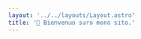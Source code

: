 ```yaml
---
layout: '../../layouts/Layout.astro'
title: '🌈 Bienvenuo suro mono sito.'
---
```



<Title
  title='Coucouo, jo suiso diamanto. 👋'
  subtitle='Ello'
  imageAlt='logo'
  image={logoRandom()}
/>
<Quotes client:only lang='espo' />

- 📂 Développeuso eno typescripto.
- 🪶 Écrivaino ào sos heuros perdueso.
- 🖌️ Dessinatrico débutanto. (digitalo seulemento.)
- 💾 Vidéasto françaiso.

<br />

- 💚 Amoureuso do Pokemono & dos Simso.
- 👑 Princesso Furryo.
- 🌈 Adoro los arcso-eno-cielo.

<br />

<Links>
  <Link
    color='#98b9e3'
    text='Traducteuro'
    href='https://espo.heris.app/'
    target={true}
  />
</Links>

<Links>
  <Link
    color='#d4d4d4'
    text='Codo sourco'
    href='https://github.com/herisdia/herisdia.me'
    target={true}
  />
  <Link color='#d4d4d4' text='Créditos dos artos' href='./credits' />
</Links>
